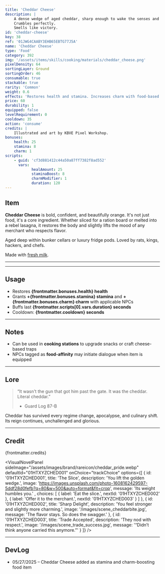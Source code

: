 ```yaml
---
title: 'Cheddar Cheese'
description: |
    A dense wedge of aged cheddar, sharp enough to wake the senses and smooth enough to win hearts.
    Crumbles perfectly.
    Smells like victory.
id: 'cheddar-cheese'
key: 38
ref: '01JWG4CAABY3EHB65EBTG77J5A'
name: 'Cheddar Cheese'
type: 'Food'
category: 392
img: '/assets/items/skills/cooking/materials/cheddar_cheese.png'
pixelDensity: 64
sortingLayer: Ground
sortingOrder: 46
consumable: true
stackable: true
rarity: 'Common'
weight: 0.6
effects: 'Restores health and stamina. Increases charm with food-based NPCs.'
price: 60
durability: 1
equipped: false
levelRequirement: 0
cooldown: 35
action: 'consume'
credits: |
    Illustrated and art by KBVE Pixel Workshop.
bonuses:
    health: 25
    stamina: 8
    charm: 1
scripts:
    - guid: 'cf3d881412c44a50a87ff7382f8ad552'
      vars:
            healAmount: 25
            staminaBoost: 8
            charmModifier: 1
            duration: 120
---
```



## Item

**Cheddar Cheese** is bold, confident, and beautifully orange.
It's not just food, it's a core ingredient. 
Whether sliced for a ration board or melted into a rebel lasagna, it restores the body and slightly lifts the mood of any merchant who respects flavor.

Aged deep within bunker cellars or luxury fridge pods. 
Loved by rats, kings, hackers, and chefs.

Made with [fresh milk](/itemdb/fresh-milk/).

---

<ItemDBPanel data={frontmatter} />

---
<Adsense />

## Usage

- Restores **{frontmatter.bonuses.health} health**  
- Grants **+{frontmatter.bonuses.stamina} stamina** and **+{frontmatter.bonuses.charm} charm** with applicable NPCs  
- Buffs last **{frontmatter.scripts[0].vars.duration} seconds**  
- Cooldown: **{frontmatter.cooldown} seconds**

---

## Notes

- Can be used in **cooking stations** to upgrade snacks or craft cheese-based traps  
- NPCs tagged as **food-affinity** may initiate dialogue when item is equipped

---

## Lore

> “It wasn't the gun that got him past the gate. It was the cheddar. Literal cheddar.”  
> - Guard Log 87-B

Cheddar has survived every regime change, apocalypse, and culinary shift.
Its reign continues, unchallenged and glorious.

---

## Credit

{frontmatter.credits}

<VisualNovelPanel
  sideImage="/assets/images/brand/rareicon/cheddar_pride.webp"
  defaultId="01HTXYZCHED001"
  onChoice="trackChoice"
  options={[
    {
      id: '01HTXYZCHED001',
      title: 'The Slice',
      description: 'You lift the golden wedge.',
      image: 'https://images.unsplash.com/photo-1608162429597-5ddf28d0fefb?q=80&w=500&auto=format&fit=crop',
      message: 'Its weight humbles you.'
      ,
      choices: [
        { label: 'Eat the slice.', nextId: '01HTXYZCHED002' },
        { label: 'Offer it to the merchant.', nextId: '01HTXYZCHED003' }
      ]
    },
    {
      id: '01HTXYZCHED002',
      title: 'Sharp Delight',
      description: 'You feel stronger and slightly more charming.',
      image: '/images/scene_cheddarbite.jpg',
      message: 'The flavor stays. So does the swagger.'
    },
    {
      id: '01HTXYZCHED003',
      title: 'Trade Accepted',
      description: 'They nod with respect.',
      image: '/images/scene_trade_success.jpg',
      message: '“Didn’t think anyone carried this anymore.”'
    }
  ]}
/>

---

## DevLog

- 05/27/2025 – Cheddar Cheese added as stamina and charm-boosting food item
